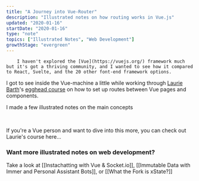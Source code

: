 ```yaml
---
title: "A Journey into Vue-Router"
description: "Illustrated notes on how routing works in Vue.js"
updated: "2020-01-16"
startDate: "2020-01-16"
type: "note"
topics: ["Illustrated Notes", "Web Development"]
growthStage: "evergreen"
---
```


<IntroParagraph >

		I haven't explored the [Vue](https://vuejs.org/) framework much but it's got a thriving community, and I wanted to see how it compared to React, Svelte, and the 20 other font-end framework options.

</IntroParagraph >

<BasicImage
		width = "500px"
		alt = "A box with green vue roads coming out of it"
		src = "https://res.cloudinary.com/dg3gyk0gu/image/upload/c_scale,f_auto,q_auto:good,w_1200/v1592262763/maggieappleton.com/egghead-course-notes/vuerouter/thumb_2x.png"
/>

I got to see inside the Vue-machine a little while working through [Laurie Barth](https://twitter.com/laurieontech)'s [egghead course](https://egghead.io/courses/a-journey-with-vue-router) on how to set up routes between Vue pages and components.

I made a few illustrated notes on the main concepts

<BasicImage
		width = "1050px"
		alt = "Journey with Vue Router"
		src = "https://res.cloudinary.com/dg3gyk0gu/image/upload/c_scale,f_auto,q_auto:good,w_1200/v1592262764/maggieappleton.com/egghead-course-notes/vuerouter/VueRouter_1.png"
/>

<BasicImage
		width = "1050px"
		alt = "To setup, install and import vue router, create an empty array of routes, and pass that array into a new router function"
		src = "https://res.cloudinary.com/dg3gyk0gu/image/upload/c_scale,f_auto,q_auto:good,w_1200/v1592262762/maggieappleton.com/egghead-course-notes/vuerouter/VueRouter_2.png"
/>

<BasicImage
		width = "1050px"
		alt = "When making new routes, each one needs a path and a component. We can also pass parameters to our routes"
		src = "https://res.cloudinary.com/dg3gyk0gu/image/upload/c_scale,f_auto,q_auto:good,w_1200/v1592262765/maggieappleton.com/egghead-course-notes/vuerouter/VueRouter_3.png"
/>

<BasicImage
		width = "1050px"
		alt = "The wild card path acts as a cacthall for unknown routes"
		src = "https://res.cloudinary.com/dg3gyk0gu/image/upload/c_scale,f_auto,q_auto:good,w_1200/v1592262764/maggieappleton.com/egghead-course-notes/vuerouter/VueRouter_4.png"
/>

<br />

If you're a Vue person and want to dive into this more, you can check out Laurie's course here...

<ImageLink href = "https://egghead.io/courses/a-journey-with-vue-router" >
		<ImageFrame
				alt = "Shareable Custom Hooks in React"
				src = "https://og-image-egghead-course.now.sh/a-journey-with-vue-router"
		/>
</ImageLink >

### Want more illustrated notes on web development?

Take a look at [[Instachatting with Vue & Socket.io]], [[Immutable Data with Immer and Personal Assistant Bots]], or [[What the Fork is xState?]]
